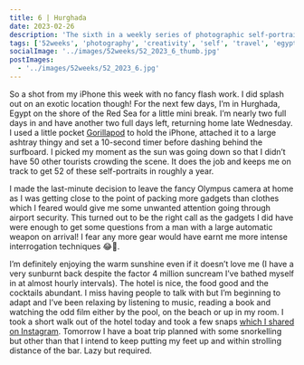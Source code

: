```yaml
---
title: 6 | Hurghada
date: 2023-02-26
description: 'The sixth in a weekly series of photographic self-portraits of Stuart Mackenzie. This one shot in Egypt!'
tags: ['52weeks', 'photography', 'creativity', 'self', 'travel', 'egypt']
socialImage: '../images/52weeks/52_2023_6_thumb.jpg'
postImages:
  - '../images/52weeks/52_2023_6.jpg'
---
```



<GatsbyImage
  alt="A surf board stands upright on the short of a beach, Stu peers out from behind it!"
  title="Six - Hurghada"
  image={getImage(props.data.mdx.frontmatter.postImages[0])}
  className="imageFull"
/>

So a shot from my iPhone this week with no fancy flash work. I did splash out on an exotic location though! For the next few days, I’m in Hurghada, Egypt on the shore of the Red Sea for a little mini break. I’m nearly two full days in and have another two full days left, returning home late Wednesday. I used a little pocket [Gorillapod](https://joby.com/global/griptight-one-micro-stand-white-chrome-jb01493-0ww/) to hold the iPhone, attached it to a large ashtray thingy and set a 10-second timer before dashing behind the surfboard. I picked my moment as the sun was going down so that I didn’t have 50 other tourists crowding the scene. It does the job and keeps me on track to get 52 of these self-portraits in roughly a year.

I made the last-minute decision to leave the fancy Olympus camera at home as I was getting close to the point of packing more gadgets than clothes which I feared would give me some unwanted attention going through airport security. This turned out to be the right call as the gadgets I did have were enough to get some questions from a man with a large automatic weapon on arrival! I fear any more gear would have earnt me more intense interrogation techniques 😂😬.

I’m definitely enjoying the warm sunshine even if it doesn’t love me (I have a very sunburnt back despite the factor 4 million suncream I’ve bathed myself in at almost hourly intervals). The hotel is nice, the food good and the cocktails abundant. I miss having people to talk with but I’m beginning to adapt and I’ve been relaxing by listening to music, reading a book and watching the odd film either by the pool, on the beach or up in my room. I took a short walk out of the hotel today and took a few snaps [which I shared on Instagram](https://www.instagram.com/p/CpIXTvWNPi9/). Tomorrow I have a boat trip planned with some snorkelling but other than that I intend to keep putting my feet up and within strolling distance of the bar. Lazy but required.
